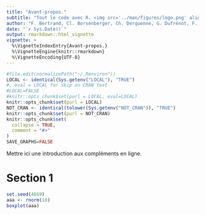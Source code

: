 ```yaml
---
title: "Avant-propos."
subtitle: "Tout le code avec R. <img src='../man/figures/logo.png' align='right' width='200'/>"
author: "F. Bertrand, Cl. Borsenberger, Ch. Derquenne, G. Dufrénot, F. Jawadi, M. Maumy-Bertrand"
date: "`r Sys.Date()`"
output: rmarkdown::html_vignette
vignette: >
  %\VignetteIndexEntry{Avant-propos.}
  %\VignetteEngine{knitr::rmarkdown}
  %\VignetteEncoding{UTF-8}
---
```


```r
#file.edit(normalizePath("~/.Renviron"))
LOCAL <- identical(Sys.getenv("LOCAL"), "TRUE")
#, eval = LOCAL for skip on CRAN test
#LOCAL=FALSE
#knitr::opts_chunk$set(purl = LOCAL, eval=LOCAL)
knitr::opts_chunk$set(purl = LOCAL)
NOT_CRAN <- identical(tolower(Sys.getenv("NOT_CRAN")), "TRUE")
knitr::opts_chunk$set(purl = NOT_CRAN)
knitr::opts_chunk$set(
  collapse = TRUE,
  comment = "#>"
)
SAVE_GRAPHS=FALSE
```


Mettre ici une introduction aux compléments en ligne.


# Section 1
```r
set.seed(4669)
aaa <- rnorm(10)
boxplot(aaa)
```


